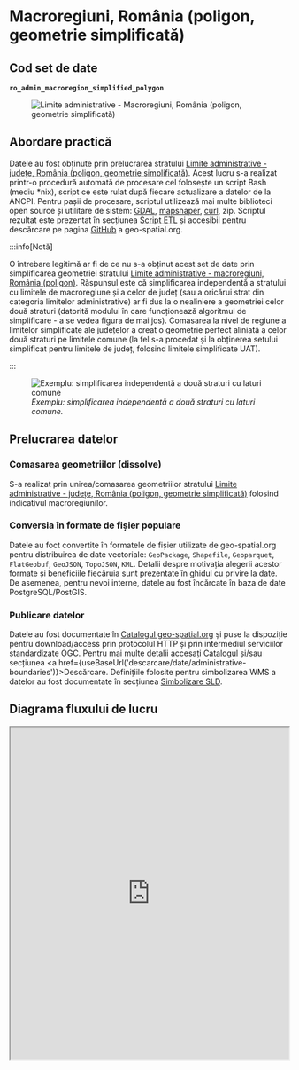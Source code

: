 
# Macroregiuni, România (poligon, geometrie simplificată)

## Cod set de date

**`ro_admin_macroregion_simplified_polygon`**

<figure style={{ textAlign: "center" }}>
  <img src={useBaseUrl('https://services.geo-spatial.org/data/thumbnails/administrative-boundaries/macroregion/ro-admin-macroregion-simplified-polygon.svg')} alt="Limite administrative - Macroregiuni, România (poligon, geometrie simplificată)" />
</figure>

## Abordare practică

Datele au fost obținute prin prelucrarea stratului [Limite administrative - județe, România (poligon, geometrie simplificată)](https://services.geo-spatial.org/geonetwork/srv/eng/catalog.search#/metadata/1aebaee6-04e7-4a64-81c9-102060a57dc5). Acest lucru s-a realizat printr-o procedură automată de procesare cel folosește un script Bash (mediu *nix), script ce este rulat după fiecare actualizare a datelor de la ANCPI. Pentru pașii de procesare, scriptul utilizează mai multe biblioteci open source și utilitare de sistem: [GDAL](https://gdal.org), [mapshaper](https://mapshaper.org/), [curl](https://curl.se/), zip. Scriptul rezultat este prezentat în secțiunea [Script ETL](#script-etl) și accesibil pentru descărcare pe pagina [GitHub](https://github.com/geospatialorg/ingestie-date/blob/main/publish_update_ro_macroregion_simplified_polygon.sh) a geo-spatial.org.

:::info[Notă]

O întrebare legitimă ar fi de ce nu s-a obținut acest set de date prin simplificarea geometriei stratului [Limite administrative - macroregiuni, România (poligon)](https://services.geo-spatial.org/geonetwork/srv/eng/catalog.search#/metadata/168c15e4-6774-409b-a0bc-06e06cd40717). Răspunsul este că simplificarea independentă a stratului cu limitele de macroregiune și a celor de județ (sau a oricărui strat din categoria limitelor administrative) ar fi dus la o nealiniere a geometriei celor două straturi (datorită modului în care funcționează algoritmul de simplificare - a se vedea figura de mai jos). Comasarea la nivel de regiune a limitelor simplificate ale județelor a creat o geometrie perfect aliniată a celor două straturi pe limitele comune (la fel s-a procedat și la obținerea setului simplificat pentru limitele de județ, folosind limitele simplificate UAT).

:::

<figure style={{ textAlign: "center" }}>
  <img src={useBaseUrl('/img/ghiduri/procesari-etl/administrative-boundaries/diferente_simplificare_independenta.jpg')} alt="Exemplu: simplificarea independentă a două straturi cu laturi comune" />
  <figcaption><em>Exemplu: simplificarea independentă a două straturi cu laturi comune.</em></figcaption>
</figure>

## Prelucrarea datelor

### Comasarea geometriilor (dissolve)

S-a realizat prin unirea/comasarea geometriilor stratului [Limite administrative - județe, România (poligon, geometrie simplificată)](https://services.geo-spatial.org/geonetwork/srv/eng/catalog.search#/metadata/1aebaee6-04e7-4a64-81c9-102060a57dc5) folosind indicativul macroregiunilor.

### Conversia în formate de fișier populare

Datele au foct convertite în formatele de fișier utilizate de geo-spatial.org pentru distribuirea de date vectoriale: `GeoPackage`, `Shapefile`, `Geoparquet`, `FlatGeobuf`, `GeoJSON`, `TopoJSON`, `KML`. Detalii despre motivația alegerii acestor formate și beneficiile fiecăruia sunt prezentate în ghidul cu privire la date. De asemenea, pentru nevoi interne, datele au fost încărcate în baza de date PostgreSQL/PostGIS.

### Publicare datelor

Datele au fost documentate în [Catalogul geo-spatial.org](https://services.geo-spatial.org/geonetwork/srv/eng/catalog.search#/metadata/bb702474-e06a-4f13-9621-726d08989a68) și puse la dispoziție pentru download/access prin protocolul HTTP și prin intermediul serviciilor standardizate OGC. Pentru mai multe detalii accesați [Catalogul](https://services.geo-spatial.org/geonetwork/srv/eng/catalog.search#/metadata/bb702474-e06a-4f13-9621-726d08989a68) și/sau secțiunea <a href={useBaseUrl('descarcare/date/administrative-boundaries')}>Descărcare</a>. Definițiile folosite pentru simbolizarea WMS a datelor au fost documentate în secțiunea [Simbolizare SLD](#simbolizare-sld).

## Diagrama fluxului de lucru

<iframe
  src="https://geo-spatial.org/jsoncrack/editor/?json=https://geo-spatial.org/descrieri-etl-json/etl_ro_admin_macroregion_simplified_polygon.json"
  width="100%"
  height="600"
  style={{ border: '1px solid #ccc', borderRadius: '8px' }}
  loading="lazy"
/>

<a
  href="https://geo-spatial.org/jsoncrack/editor/?json=https://geo-spatial.org/descrieri-etl-json/etl_ro_admin_macroregion_simplified_polygon.json"
  target="_blank"
  rel="noopener noreferrer"
>
  Deschide diagrama într-o pagină separată <i className="fa fa-external-link-alt" style={{ marginLeft: '0.3rem' }}></i>
</a>

## Script ETL

```bash title="publish_update_ro_admin_macroregion_simplified_polygon.sh"
#!/usr/bin/zsh

##############################################################################################################
#🛠 Publicare/actualizare Macroregiuni, România (poligon, geometrie simplificată)
##############################################################################################################

#🎛 configurații

#🕹 activare mediu Anaconda cu bibliotecile necesare pentru procesare
source /home/ubuntu/anaconda3/etc/profile.d/conda.sh
conda activate geo

#🚏 definire căi date
region_data_path="/storage/volumes/geoserver-1-storage/administrative_boundaries/region"
macroregion_data_path="/storage/volumes/geoserver-1-storage/administrative_boundaries/macroregion"

#⚙️ PostGIS
pg_host="localhost"
pg_port=5432
pg_user="user"
pg_db="geospatial"
pg_pass="pass"
pg_schema="romania"

#⚙️ GeoServer
gs_url="http://localhost:8080/geoserver"
gs_user="user"
gs_pass="pass"
gs_workspace="administrative-boundaries"
gs_store="administrative-boundaries"
gs_layer_title="Limite administrative - Macroregiuni, România (poligon, geometrie simplificată)"
gs_layer_abstract="Set de date care conține limitele macroregiunilor din România, în format vectorial de tip poligon, procesat de comunitatea geo-spatial.org pe baza datelor publice furnizate de Agenția Națională de Cadastru și Publicitate Imobiliară și Institutul Național de Statistică. Geometria originală a fost simplificată pentru scenariile în care este nevoie de o afișare rapidă a datelor sau reprezentarea la scări mici (ex: aplicații cartografice web)."
gs_layer_keywords=("România" "macroregiuni" "limite administrative" "vector" "poligon" "geometrie simplificată")
gs_layer_metadata_link="https://services.geo-spatial.org/geonetwork/srv/eng/catalog.search#/metadata/bb702474-e06a-4f13-9621-726d08989a68"
gs_layer_style="administrative-boundaries:ro_admin_macroregion_simplified_polygon_labels"
gs_layer_secondary_style="ro_admin_macroregion_simplified_polygon"

#⚙️ Date
layer_name="ro_admin_macroregion_simplified_polygon"

echo "
🛠 Macroregiuni, România (poligon, geometrie simplificată)
"

#💾 creare versiune GeoPackage
echo "💾 creare versiune GeoPackage"
if [ -f ${macroregion_data_path}/${layer_name}.gpkg ]; then
    rm ${macroregion_data_path}/${layer_name}.gpkg
fi

ogr2ogr -f GPKG ${macroregion_data_path}/${layer_name}.gpkg ${region_data_path}/ro_admin_region_simplified_polygon.gpkg \
    -nln ${layer_name} \
    -dialect sqlite \
    -sql "
    SELECT
        m.id AS id,
        'Macroregiunea ' || m.id AS name, version,
        ST_Union(r.geometry) AS geometry
    FROM ro_admin_region_simplified_polygon AS r
    JOIN (
        SELECT '868' AS regionCode, 1 AS id UNION
        SELECT '877', 1 UNION
        SELECT '813', 2 UNION
        SELECT '822', 2 UNION
        SELECT '831', 3 UNION
        SELECT '886', 3 UNION
        SELECT '840', 4 UNION
        SELECT '859', 4
    ) AS m
    ON r.regionCode = m.regionCode
    GROUP BY m.id
    "

#💾 creare fișiere Esri Shapefile
echo "💾 creare fișiere Esri Shapefile"
if [ -f ${macroregion_data_path}/${layer_name}.zip ]; then
    rm ${macroregion_data_path}/${layer_name}.zip
fi
ogr2ogr -lco ENCODING=UTF-8 -dialect sqlite -sql "SELECT a.fid AS id, * FROM ${layer_name} AS a" ${macroregion_data_path}/${layer_name}.shp ${macroregion_data_path}/${layer_name}.gpkg

#📦 arhivare fișiere shp
echo "📦 arhivare fișiere shp"
zip -j ${macroregion_data_path}/${layer_name}.zip ${macroregion_data_path}/${layer_name}.dbf ${macroregion_data_path}/${layer_name}.shp ${macroregion_data_path}/${layer_name}.prj ${macroregion_data_path}/${layer_name}.shx ${macroregion_data_path}/${layer_name}.cpg

#💾 creare versiune FlatGeobuf
echo "💾 creare versiune FlatGeobuf"
if [ -f ${macroregion_data_path}/${layer_name}.fgb ]; then
    rm ${macroregion_data_path}/${layer_name}.fgb
fi
ogr2ogr -of FlatGeobuf -nln ${layer_name} -dialect sqlite -sql "SELECT a.fid AS id, * FROM ${layer_name} AS a" -nlt MULTIPOLYGON ${macroregion_data_path}/${layer_name}.fgb ${macroregion_data_path}/${layer_name}.gpkg

#💾 creare versiune GeoParquet
echo "💾 creare versiune GeoParquet"
if [ -f ${macroregion_data_path}/${layer_name}.parquet ]; then
    rm ${macroregion_data_path}/${layer_name}.parquet
fi
ogr2ogr -of Parquet -nlt MULTIPOLYGON ${macroregion_data_path}/${layer_name}.parquet ${macroregion_data_path}/${layer_name}.gpkg

#💾 creare versiune GeoJSON
echo "💾 creare versiune GeoJSON"
if [ -f ${macroregion_data_path}/${layer_name}.geojson ]; then
    rm ${macroregion_data_path}/${layer_name}.geojson
fi
ogr2ogr -of GeoJSON -t_srs EPSG:4326 -nln ${layer_name} -dialect sqlite -sql "SELECT a.fid AS id, * FROM ${layer_name} AS a" ${macroregion_data_path}/${layer_name}.geojson ${macroregion_data_path}/${layer_name}.gpkg

#💾 creare versiune KML
echo "💾 creare versiune KML"
if [ -f ${macroregion_data_path}/${layer_name}.kml ]; then
    rm ${macroregion_data_path}/${layer_name}.kml
fi
ogr2ogr -of KML -t_srs EPSG:4326 -dsco NameField=name ${macroregion_data_path}/${layer_name}.kml ${macroregion_data_path}/${layer_name}.gpkg

#💾 creare versiune TopoJSON
echo "💾 creare versiune TopoJSON"
if [ -f ${macroregion_data_path}/${layer_name}.topojson ]; then
    rm ${macroregion_data_path}/${layer_name}.topojson
fi
mapshaper -i ${macroregion_data_path}/${layer_name}.geojson -o format=topojson ${macroregion_data_path}/${layer_name}.topojson

#💾 actualizarea setului de date în baza de date PostGIS
echo "💾 actualizarea setului de date în baza de date PostGIS"
ogr2ogr -of PostgreSQL PG:"host=${pg_host} port=${pg_port} user=${pg_user} dbname=${pg_db} password=${pg_pass}" -lco schema=${pg_schema} -lco GEOMETRY_NAME=geom -lco overwrite=yes ${macroregion_data_path}/${layer_name}.gpkg ${layer_name} -skipfailures -overwrite

#🖇 indexare date PostGIS
psql -h ${pg_host} -p ${pg_port} -U ${pg_user} -d ${pg_db} -c "
CREATE INDEX ${layer_name}_geom_idx ON romania.${layer_name} USING GIST (geom);
CLUSTER romania.${layer_name} USING ${layer_name}_geom_idx;"

#💾 publicarea/actualizarea serviciilor de date
echo "💾 publicarea/actualizarea serviciilor de date"

#❌ ștergere strat existent (dacă există)
echo "🔍 Verificare dacă există stratul."
HTTP_STATUS=$(curl -s -o /dev/null -w "%{http_code}" -u $gs_user:$gs_pass \
  "${gs_url}/rest/layers/${gs_workspace}:${layer_name}.xml")

if [ "$HTTP_STATUS" == "200" ]; then
    echo "⚠️  Stratul există. Se șterge."
    curl -s -u $gs_user:$gs_pass -XDELETE \
      "${gs_url}/rest/layers/${gs_workspace}:${layer_name}?recurse=true"
    echo "🗑️  Stratul a fost șters."
else
    echo "✅ Nu există strat cu acest nume."
fi

#💾 creare strat
echo "➕ Creare strat ${layer_name}"
curl -s -u $gs_user:$gs_pass -XPOST -H "Content-type: text/xml" \
  -d "<featureType>
         <name>${layer_name}</name>
         <nativeName>${layer_name}</nativeName>
         <title>${gs_layer_title}</title>
         <abstract>${gs_layer_abstract}</abstract>
     </featureType>" \
  "${gs_url}/rest/workspaces/${gs_workspace}/datastores/${gs_store}/featuretypes"

#💾 adăugare detalii suplimentare (keywords și metadata link)
echo "📝 Actualizare metadate"
keywords_xml=""
for keyword in "${gs_layer_keywords[@]}"; do
    keywords_xml+="<string>${keyword}</string>"
done

curl -s -u $gs_user:$gs_pass -XPUT -H "Content-type: text/xml" \
-d "<featureType>
        <keywords>
            ${keywords_xml}
        </keywords>
        <metadataLinks>
            <metadataLink>
                <type>text/xml</type>
                <metadataType>ISO19115:2003</metadataType>
                <content>${gs_layer_metadata_link}</content>
            </metadataLink>
        </metadataLinks>
    </featureType>" \
"${gs_url}/rest/workspaces/${gs_workspace}/datastores/${gs_store}/featuretypes/${layer_name}"

#💾 Setare stil implicit + atașare stil suplimentar
echo "🎨 Setare stil implicit + atașare stil suplimentar..."
curl -s -u $gs_user:$gs_pass -XPUT -H "Content-type: text/xml" \
  -d "<layer>
         <defaultStyle>
             <name>${gs_layer_style##*:}</name>
         </defaultStyle>
         <styles>
             <style>
                 <name>${gs_layer_secondary_style##*:}</name>
             </style>
         </styles>
     </layer>" \
  "${gs_url}/rest/layers/${gs_workspace}:${layer_name}"

echo "✅ Stratul ${layer_name} a fost adăugat și configurat cu succes în GeoServer."

#🗑️ Ștergere fișiere intermediare
echo "🗑️ Ștergere fișiere Shapefile"
rm ${macroregion_data_path}/${layer_name}.dbf ${macroregion_data_path}/${layer_name}.shp ${macroregion_data_path}/${layer_name}.prj ${macroregion_data_path}/${layer_name}.shx ${macroregion_data_path}/${layer_name}.cpg
```
Script accesibil și pe [GitHub](https://github.com/geospatialorg/ingestie-date/blob/main/publish_update_ro_admin_macroregion_simplified_polygon.sh).

## Simbolizare SLD

### Simbolizare SLD implicită

```xml title="ro_admin_macroregion_simplified_polygon_labels.sld"
<?xml version="1.0" encoding="UTF-8"?>
<StyledLayerDescriptor xmlns="http://www.opengis.net/sld" xmlns:ogc="http://www.opengis.net/ogc" xmlns:xsi="http://www.w3.org/2001/XMLSchema-instance" xsi:schemaLocation="http://www.opengis.net/sld http://schemas.opengis.net/sld/1.1.0/StyledLayerDescriptor.xsd" xmlns:xlink="http://www.w3.org/1999/xlink" xmlns:se="http://www.opengis.net/se" version="1.1.0">
  <NamedLayer>
    <se:Name>Macroregiuni</se:Name>
    <UserStyle>
      <se:Name>Limită macroregiuni</se:Name>
      <se:FeatureTypeStyle>

      <!-- Regula afișată doar la scări < 1:5.000.000, fără etichete -->
        <se:Rule>
          <se:Name>Limită macroregiuni</se:Name>
          <se:MinScaleDenominator>5000000</se:MinScaleDenominator>
          <se:PolygonSymbolizer>
            <se:Stroke>
              <se:SvgParameter name="stroke">#0a3d62</se:SvgParameter>
              <se:SvgParameter name="stroke-width">2</se:SvgParameter>
              <se:SvgParameter name="stroke-linejoin">bevel</se:SvgParameter>
            </se:Stroke>
          </se:PolygonSymbolizer>
        </se:Rule>

        <!-- Regula afișată doar la scări > 1:5.000.000, cu etichete -->
        <se:Rule>
          <se:Name>Limită macroregiuni</se:Name>
          <se:MaxScaleDenominator>5000000</se:MaxScaleDenominator>
          <se:PolygonSymbolizer>
            <se:Stroke>
              <se:SvgParameter name="stroke">#0a3d62</se:SvgParameter>
              <se:SvgParameter name="stroke-width">2</se:SvgParameter>
              <se:SvgParameter name="stroke-linejoin">bevel</se:SvgParameter>
            </se:Stroke>
          </se:PolygonSymbolizer>
          <se:TextSymbolizer>
            <se:Label>
              <ogc:PropertyName>name</ogc:PropertyName>
            </se:Label>
            <se:Font>
              <se:SvgParameter name="font-family">Helvetica</se:SvgParameter>
              <se:SvgParameter name="font-size">14</se:SvgParameter>
            </se:Font>
            <se:LabelPlacement>
              <se:PointPlacement>
                <se:AnchorPoint>
                  <se:AnchorPointX>0</se:AnchorPointX>
                  <se:AnchorPointY>0.5</se:AnchorPointY>
                </se:AnchorPoint>
              </se:PointPlacement>
            </se:LabelPlacement>
            <se:Halo>
              <se:Radius>2</se:Radius>
              <se:Fill>
                <se:SvgParameter name="fill">#ffffff</se:SvgParameter>
              </se:Fill>
            </se:Halo>
            <se:Fill>
              <se:SvgParameter name="fill">#0a3d62</se:SvgParameter>
            </se:Fill>
            <se:VendorOption name="maxDisplacement">1</se:VendorOption>
          </se:TextSymbolizer>
        </se:Rule>

      </se:FeatureTypeStyle>
    </UserStyle>
  </NamedLayer>
</StyledLayerDescriptor>
```
Fișier accesibil și pe [GitHub](https://github.com/geospatialorg/simbolizare/blob/main/sld/administrative-boundaries/ro_admin_macroregion_simplified_polygon_labels.sld).

### Simbolizare SLD alternativă

```xml title="ro_admin_macroregion_simplified_polygon.sld"
<?xml version="1.0" encoding="UTF-8"?>
<StyledLayerDescriptor xmlns="http://www.opengis.net/sld" xmlns:ogc="http://www.opengis.net/ogc" xmlns:xsi="http://www.w3.org/2001/XMLSchema-instance" xsi:schemaLocation="http://www.opengis.net/sld http://schemas.opengis.net/sld/1.1.0/StyledLayerDescriptor.xsd" xmlns:xlink="http://www.w3.org/1999/xlink" xmlns:se="http://www.opengis.net/se" version="1.1.0">
  <NamedLayer>
    <se:Name>Macroregiuni</se:Name>
    <UserStyle>
      <se:Name>Limită macroregiuni</se:Name>
      <se:FeatureTypeStyle>
        <se:Rule>
          <se:Name>Limită macroregiuni</se:Name>
          <se:PolygonSymbolizer>
            <se:Stroke>
              <se:SvgParameter name="stroke">#0a3d62</se:SvgParameter>
              <se:SvgParameter name="stroke-width">2</se:SvgParameter>
              <se:SvgParameter name="stroke-linejoin">bevel</se:SvgParameter>
            </se:Stroke>
          </se:PolygonSymbolizer>
        </se:Rule>
      </se:FeatureTypeStyle>
    </UserStyle>
  </NamedLayer>
</StyledLayerDescriptor>
```
Fișier accesibil și pe [GitHub](https://github.com/geospatialorg/simbolizare/blob/main/sld/administrative-boundaries/ro_admin_macroregion_simplified_polygon.sld).
